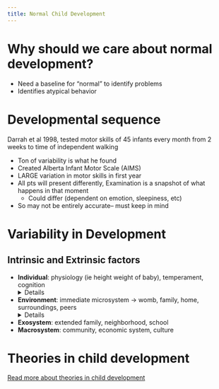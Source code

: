 ```yaml
---
title: Normal Child Development
---
```



# Why should we care about normal development?

- Need a baseline for “normal” to identify problems
- Identifies atypical behavior

# Developmental sequence 


:::{.callout title="Darrah et al. (1998)"}

Darrah et al 1998, tested motor skills of 45 infants every month from 2 weeks to time of independent walking

- Ton of variability is what he found
- Created Alberta Infant Motor Scale (AIMS)
- LARGE variation in motor skills in first year
- All pts will present differently, Examination is a snapshot of what happens in that moment
    - Could differ (dependent on emotion, sleepiness, etc) 
- So may not be entirely accurate– must keep in mind
:::

# Variability in Development

## Intrinsic and Extrinsic factors

- **Individual**:  physiology (ie height weight of baby), temperament, cognition 
<details>
(one with lower cognition will have less motivation to move)
</details>

- **Environment**: immediate microsystem → womb, family, home, surroundings, peers 
<details>
    - (could also be in utero environment, was there trauma w their pregnant person)
</details>

- **Exosystem**: extended family, neighborhood, school
- **Macrosystem**: community, economic system, culture 


# Theories in child development

[Read more about theories in child development]({{< var ref-overview-theories-of-child-development.path >}})